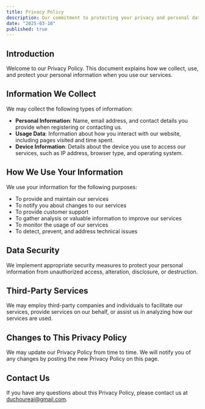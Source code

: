 ```yaml
---
title: Privacy Policy
description: Our commitment to protecting your privacy and personal data
date: "2025-03-10"
published: true
---
```


## Introduction

Welcome to our Privacy Policy. This document explains how we collect, use, and protect your personal information when you use our services.

## Information We Collect

We may collect the following types of information:

- **Personal Information**: Name, email address, and contact details you provide when registering or contacting us.
- **Usage Data**: Information about how you interact with our website, including pages visited and time spent.
- **Device Information**: Details about the device you use to access our services, such as IP address, browser type, and operating system.

## How We Use Your Information

We use your information for the following purposes:

- To provide and maintain our services
- To notify you about changes to our services
- To provide customer support
- To gather analysis or valuable information to improve our services
- To monitor the usage of our services
- To detect, prevent, and address technical issues

## Data Security

We implement appropriate security measures to protect your personal information from unauthorized access, alteration, disclosure, or destruction.

## Third-Party Services

We may employ third-party companies and individuals to facilitate our services, provide services on our behalf, or assist us in analyzing how our services are used.

## Changes to This Privacy Policy

We may update our Privacy Policy from time to time. We will notify you of any changes by posting the new Privacy Policy on this page.

## Contact Us

If you have any questions about this Privacy Policy, please contact us at duchoureai@gmail.com.
